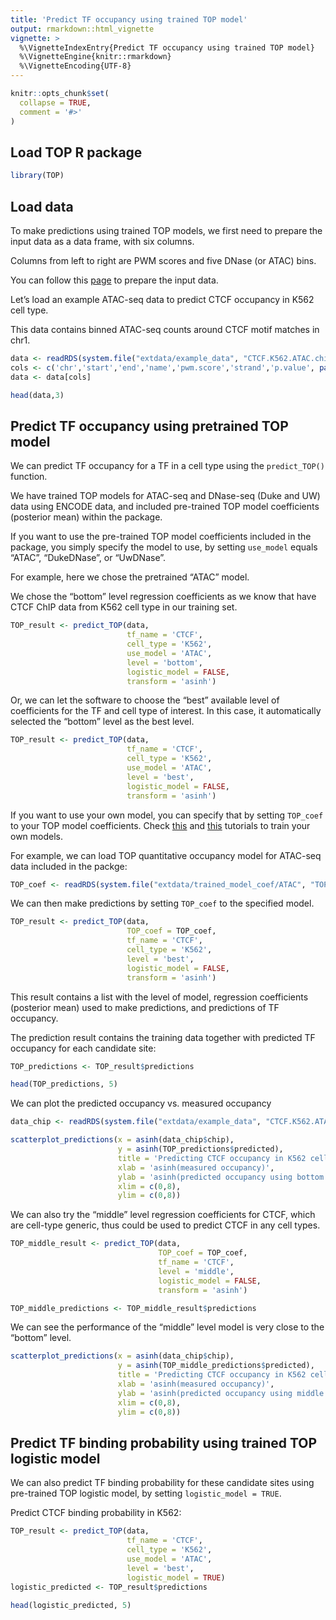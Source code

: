 ```yaml
---
title: 'Predict TF occupancy using trained TOP model'
output: rmarkdown::html_vignette
vignette: >
  %\VignetteIndexEntry{Predict TF occupancy using trained TOP model}
  %\VignetteEngine{knitr::rmarkdown}
  %\VignetteEncoding{UTF-8}
---
```


```r
knitr::opts_chunk$set(
  collapse = TRUE,
  comment = '#>'
)
```

Load TOP R package
---------------------
```r
library(TOP)
```

Load data
-----------

To make predictions using trained TOP models, 
we first need to prepare the input data as a data frame, with six columns.

Columns from left to right are PWM scores and five DNase (or ATAC) bins. 

You can follow this [page](data_preparation.html) to prepare the input data. 

Let's load an example ATAC-seq data to predict CTCF occupancy in K562 cell type. 

This data contains binned ATAC-seq counts around CTCF motif matches in chr1. 
```r
data <- readRDS(system.file("extdata/example_data", "CTCF.K562.ATAC.chip.example.data.rds", package = "TOP"))
cols <- c('chr','start','end','name','pwm.score','strand','p.value', paste0('bin', 1:5))
data <- data[cols]
```

```r
head(data,3)
```

Predict TF occupancy using pretrained TOP model
------------------------------------------------

We can predict TF occupancy for a TF in a cell type using 
the `predict_TOP()` function.

We have trained TOP models for ATAC-seq and DNase-seq (Duke and UW) data using ENCODE data,
and included pre-trained TOP model coefficients (posterior mean) within the package.

If you want to use the pre-trained TOP model coefficients included in the package,
you simply specify the model to use, by setting `use_model` equals "ATAC", 
"DukeDNase", or "UwDNase". 

For example, here we chose the pretrained "ATAC" model.

We chose the "bottom" level regression coefficients 
as we know that have CTCF ChIP data from K562 cell type in our training set. 
```r
TOP_result <- predict_TOP(data, 
                          tf_name = 'CTCF', 
                          cell_type = 'K562', 
                          use_model = 'ATAC', 
                          level = 'bottom', 
                          logistic_model = FALSE, 
                          transform = 'asinh')
```

Or, we can let the software to choose the "best" available level of coefficients 
for the TF and cell type of interest. 
In this case, it automatically selected the "bottom" level as the best level.
```r
TOP_result <- predict_TOP(data, 
                          tf_name = 'CTCF', 
                          cell_type = 'K562', 
                          use_model = 'ATAC', 
                          level = 'best', 
                          logistic_model = FALSE, 
                          transform = 'asinh')
```

If you want to use your own model, you can specify that by setting `TOP_coef` to 
your TOP model coefficients. 
Check [this](train_TOP_model.html) and [this](train_TOP_logistic_model.html) 
tutorials to train your own models.

For example, we can load TOP quantitative occupancy model for ATAC-seq data 
included in the packge:
```r
TOP_coef <- readRDS(system.file("extdata/trained_model_coef/ATAC", "TOP_M5_posterior_mean_coef.rds", package = "TOP"))
```

We can then make predictions by setting `TOP_coef` to the specified model.
```r
TOP_result <- predict_TOP(data, 
                          TOP_coef = TOP_coef, 
                          tf_name = 'CTCF', 
                          cell_type = 'K562', 
                          level = 'best', 
                          logistic_model = FALSE, 
                          transform = 'asinh')
```

This result contains a list with the level of model, 
regression coefficients (posterior mean) used to make predictions, 
and predictions of TF occupancy. 

The prediction result contains the training data together with predicted 
TF occupancy for each candidate site:
```r
TOP_predictions <- TOP_result$predictions

head(TOP_predictions, 5)
```

We can plot the predicted occupancy vs. measured occupancy
```r
data_chip <- readRDS(system.file("extdata/example_data", "CTCF.K562.ATAC.chip.example.data.rds", package = "TOP"))

scatterplot_predictions(x = asinh(data_chip$chip),
                        y = asinh(TOP_predictions$predicted),
                        title = 'Predicting CTCF occupancy in K562 cell',
                        xlab = 'asinh(measured occupancy)',
                        ylab = 'asinh(predicted occupancy using bottom level coefficients)',
                        xlim = c(0,8),
                        ylim = c(0,8))
```

We can also try the "middle" level regression coefficients for CTCF, 
which are cell-type generic, thus could be used to predict CTCF in any cell types.
```r
TOP_middle_result <- predict_TOP(data, 
                                 TOP_coef = TOP_coef, 
                                 tf_name = 'CTCF', 
                                 level = 'middle', 
                                 logistic_model = FALSE, 
                                 transform = 'asinh') 

TOP_middle_predictions <- TOP_middle_result$predictions
```

We can see the performance of the "middle" level model is very close to the "bottom" level.
```r
scatterplot_predictions(x = asinh(data_chip$chip),
                        y = asinh(TOP_middle_predictions$predicted),
                        title = 'Predicting CTCF occupancy in K562 cell',
                        xlab = 'asinh(measured occupancy)',
                        ylab = 'asinh(predicted occupancy using middle level coefficients)',
                        xlim = c(0,8),
                        ylim = c(0,8))
```


Predict TF binding probability using trained TOP logistic model
------------------------------------------------------------------

We can also predict TF binding probability for these candidate sites using 
pre-trained TOP logistic model, by setting `logistic_model = TRUE`.

Predict CTCF binding probability in K562:
```r
TOP_result <- predict_TOP(data, 
                          tf_name = 'CTCF',
                          cell_type = 'K562',
                          use_model = 'ATAC',
                          level = 'best',
                          logistic_model = TRUE)
logistic_predicted <- TOP_result$predictions

head(logistic_predicted, 5)
```

